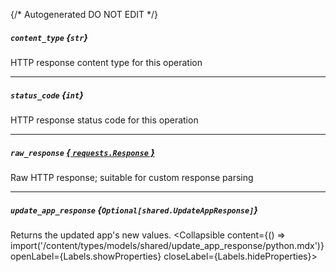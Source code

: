 {/* Autogenerated DO NOT EDIT  */}

##### `content_type` *{`str`}*
HTTP response content type for this operation

---
##### `status_code` *{`int`}*
HTTP response status code for this operation

---
##### `raw_response` [*{ `requests.Response` }*](https://requests.readthedocs.io/en/latest/api/#requests.Response)
Raw HTTP response; suitable for custom response parsing

---
##### `update_app_response` *{`Optional[shared.UpdateAppResponse]`}*
Returns the updated app's new values.
<Collapsible content={() => import('/content/types/models/shared/update_app_response/python.mdx')} openLabel={Labels.showProperties} closeLabel={Labels.hideProperties}>
</Collapsible>


